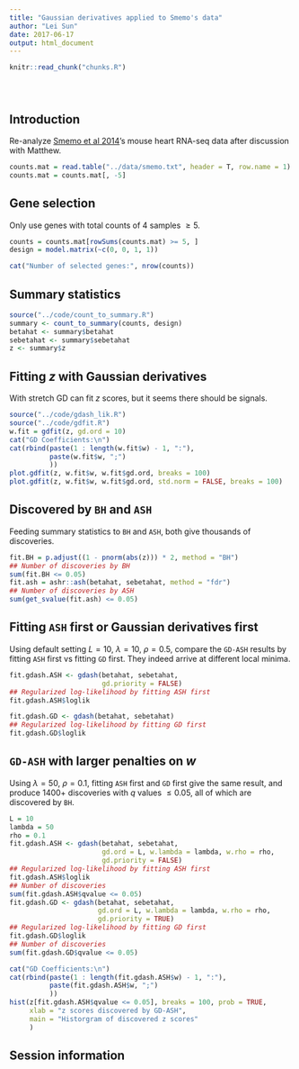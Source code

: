 ```yaml
---
title: "Gaussian derivatives applied to Smemo's data"
author: "Lei Sun"
date: 2017-06-17
output: html_document
---
```


<!-- The file analysis/chunks.R contains chunks that define default settings
shared across the workflowr files. -->
```r
knitr::read_chunk("chunks.R")
```

<!-- Update knitr chunk options -->
```r
```

<!-- Insert the date the file was last updated -->
```r
```

<!-- Insert the code version (Git commit SHA1) if Git repository exists and R
 package git2r is installed -->
```r
```

<!-- Add your analysis here -->

## Introduction

Re-analyze [Smemo et al 2014](http://www.nature.com/nature/journal/v507/n7492/abs/nature13138.html)'s mouse heart RNA-seq data after discussion with Matthew.

```r
counts.mat = read.table("../data/smemo.txt", header = T, row.name = 1)
counts.mat = counts.mat[, -5]
```

## Gene selection

Only use genes with total counts of $4$ samples $\geq 5$.

```r
counts = counts.mat[rowSums(counts.mat) >= 5, ]
design = model.matrix(~c(0, 0, 1, 1))
```

```r
cat("Number of selected genes:", nrow(counts))
```

## Summary statistics

```r
source("../code/count_to_summary.R")
summary <- count_to_summary(counts, design)
betahat <- summary$betahat
sebetahat <- summary$sebetahat
z <- summary$z
```

## Fitting $z$ with Gaussian derivatives

With stretch GD can fit $z$ scores, but it seems there should be signals.

```r
source("../code/gdash_lik.R")
source("../code/gdfit.R")
w.fit = gdfit(z, gd.ord = 10)
cat("GD Coefficients:\n")
cat(rbind(paste(1 : length(w.fit$w) - 1, ":"),
          paste(w.fit$w, ";")
          ))
plot.gdfit(z, w.fit$w, w.fit$gd.ord, breaks = 100)
plot.gdfit(z, w.fit$w, w.fit$gd.ord, std.norm = FALSE, breaks = 100)
```

## Discovered by `BH` and `ASH`

Feeding summary statistics to `BH` and `ASH`, both give thousands of discoveries.

```r
fit.BH = p.adjust((1 - pnorm(abs(z))) * 2, method = "BH")
## Number of discoveries by BH
sum(fit.BH <= 0.05)
fit.ash = ashr::ash(betahat, sebetahat, method = "fdr")
## Number of discoveries by ASH
sum(get_svalue(fit.ash) <= 0.05)
```

## Fitting `ASH` first or Gaussian derivatives first

Using default setting $L = 10$, $\lambda = 10$, $\rho = 0.5$, compare the `GD-ASH` results by fitting `ASH` first vs fitting `GD` first.  They indeed arrive at different local minima.

```r
fit.gdash.ASH <- gdash(betahat, sebetahat,
                       gd.priority = FALSE)
## Regularized log-likelihood by fitting ASH first
fit.gdash.ASH$loglik

fit.gdash.GD <- gdash(betahat, sebetahat)
## Regularized log-likelihood by fitting GD first
fit.gdash.GD$loglik
```

## `GD-ASH` with larger penalties on $w$

Using $\lambda = 50$, $\rho = 0.1$, fitting `ASH` first and `GD` first give the same result, and produce 1400+ discoveries with $q$ values $\leq 0.05$, all of which are discovered by `BH`.

```r
L = 10
lambda = 50
rho = 0.1
fit.gdash.ASH <- gdash(betahat, sebetahat,
                       gd.ord = L, w.lambda = lambda, w.rho = rho,
                       gd.priority = FALSE)
## Regularized log-likelihood by fitting ASH first
fit.gdash.ASH$loglik
## Number of discoveries
sum(fit.gdash.ASH$qvalue <= 0.05)
fit.gdash.GD <- gdash(betahat, sebetahat,
                      gd.ord = L, w.lambda = lambda, w.rho = rho,
                      gd.priority = TRUE)
## Regularized log-likelihood by fitting GD first
fit.gdash.GD$loglik
## Number of discoveries
sum(fit.gdash.GD$qvalue <= 0.05)
```

```r
cat("GD Coefficients:\n")
cat(rbind(paste(1 : length(fit.gdash.ASH$w) - 1, ":"),
          paste(fit.gdash.ASH$w, ";")
          ))
hist(z[fit.gdash.ASH$qvalue <= 0.05], breaks = 100, prob = TRUE,
     xlab = "z scores discovered by GD-ASH",
     main = "Historgram of discovered z scores"
     )
```


## Session information

<!-- Insert the session information into the document -->
```r
```
